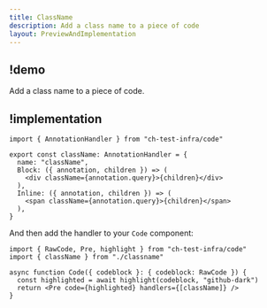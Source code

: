```yaml
---
title: ClassName
description: Add a class name to a piece of code
layout: PreviewAndImplementation
---
```


## !demo

Add a class name to a piece of code.

<Demo name="classname" />

## !implementation

```tsx classname.tsx -c
import { AnnotationHandler } from "ch-test-infra/code"

export const className: AnnotationHandler = {
  name: "className",
  Block: ({ annotation, children }) => (
    <div className={annotation.query}>{children}</div>
  ),
  Inline: ({ annotation, children }) => (
    <span className={annotation.query}>{children}</span>
  ),
}
```

And then add the handler to your `Code` component:

```tsx code.tsx -c
import { RawCode, Pre, highlight } from "ch-test-infra/code"
import { className } from "./classname"

async function Code({ codeblock }: { codeblock: RawCode }) {
  const highlighted = await highlight(codeblock, "github-dark")
  return <Pre code={highlighted} handlers={[className]} />
}
```
